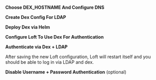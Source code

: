 
<Flow id="sso-ldap">
<Step>

**Choose DEX_HOSTNAME And Configure DNS**

<DexHostnamePartial/>

</Step>
<Step>

**Create Dex Config For LDAP**

<LDAPDexConfigPartial/>

</Step>
<Step>

**Deploy Dex via Helm**

<DexInstallPartial/>

</Step>
<Step>

**Configure Loft To Use Dex For Authentication**

<DexConfigPartial/>

</Step>
<Step>

**Authenticate via Dex + LDAP**

After saving the new Loft configuration, Loft will restart itself and you should be able to log in via LDAP and dex.

</Step>
<Step>

**Disable Username + Password Authentication** (optional)

<DisablePasswordAuthPartial/>
</Step>
</Flow>